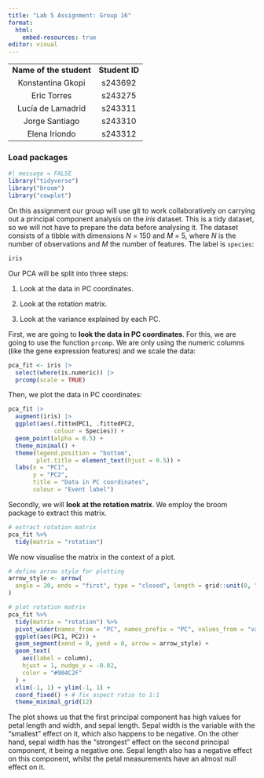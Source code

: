 ```yaml
---
title: "Lab 5 Assignment: Group 16"
format:
  html:
    embed-resources: true
editor: visual
---
```


|                         |                |
|:-----------------------:|:--------------:|
| **Name of the student** | **Student ID** |
|    Konstantina Gkopi    |    s243692     |
|       Eric Torres       |    s243275     |
|    Lucía de Lamadrid    |    s243311     |
|     Jorge Santiago      |    s243310     |
|      Elena Iriondo      |    s243312     |

### Load packages

```r
#| message = FALSE  
library("tidyverse") 
library("broom") 
library("cowplot")
```

On this assignment our group will use git to work collaboratively on carrying out a principal component analysis on the $iris$ dataset. This is a tidy dataset, so we will not have to prepare the data before analysing it. The dataset consists of a tibble with dimensions $N$ = 150 and $M$ = 5, where $N$ is the number of observations and $M$ the number of features. The label is `species`:

```r
iris
```

Our PCA will be split into three steps:

1.  Look at the data in PC coordinates.

2.  Look at the rotation matrix.

3.  Look at the variance explained by each PC.

First, we are going to **look the data in PC coordinates**. For this, we are going to use the function `prcomp`. We are only using the numeric columns (like the gene expression features) and we scale the data:

```r
pca_fit <- iris |>  
  select(where(is.numeric)) |>   
  prcomp(scale = TRUE)
```

Then, we plot the data in PC coordinates:

```r
pca_fit |>    
  augment(iris) |>    
  ggplot(aes(.fittedPC1, .fittedPC2,              
             colour = Species)) +    
  geom_point(alpha = 0.5) +   
  theme_minimal() +   
  theme(legend.position = "bottom",          
        plot.title = element_text(hjust = 0.5)) +   
  labs(x = "PC1", 
       y = "PC2", 
       title = "Data in PC coordinates", 
       colour = "Event label")
```

Secondly, we will **look at the rotation matrix**. We employ the broom package to extract this matrix.

```r
# extract rotation matrix
pca_fit %>%
  tidy(matrix = "rotation")
```

We now visualise the matrix in the context of a plot.

```r
# define arrow style for plotting
arrow_style <- arrow(
  angle = 20, ends = "first", type = "closed", length = grid::unit(8, "pt")
)

# plot rotation matrix
pca_fit %>%
  tidy(matrix = "rotation") %>%
  pivot_wider(names_from = "PC", names_prefix = "PC", values_from = "value") %>%
  ggplot(aes(PC1, PC2)) +
  geom_segment(xend = 0, yend = 0, arrow = arrow_style) +
  geom_text(
    aes(label = column),
    hjust = 1, nudge_x = -0.02, 
    color = "#904C2F"
  ) +
  xlim(-1, 1) + ylim(-1, 1) +
  coord_fixed() + # fix aspect ratio to 1:1
  theme_minimal_grid(12)

```

The plot shows us that the first principal component has high values for petal length and width, and sepal length. Sepal width is the variable with the "smallest" effect on it, which also happens to be negative. On the other hand, sepal width has the "strongest" effect on the second principal component, it being a negative one. Sepal length also has a negative effect on this component, whilst the petal measurements have an almost null effect on it.
